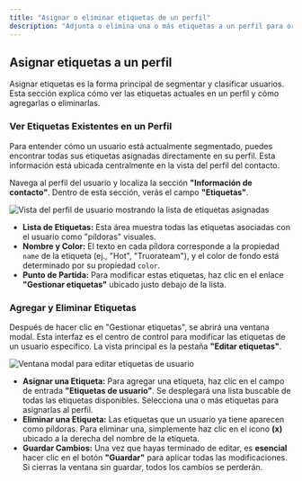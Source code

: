 ```yaml
---
title: "Asignar o eliminar etiquetas de un perfil"
description: "Adjunta o elimina una o más etiquetas a un perfil para organización."
---
```


## Asignar etiquetas a un perfil

Asignar etiquetas es la forma principal de segmentar y clasificar usuarios. Esta sección explica cómo ver las etiquetas actuales en un perfil y cómo agregarlas o eliminarlas.

### Ver Etiquetas Existentes en un Perfil

Para entender cómo un usuario está actualmente segmentado, puedes encontrar todas sus etiquetas asignadas directamente en su perfil. Esta información está ubicada centralmente en la vista del perfil del contacto.

Navega al perfil del usuario y localiza la sección **"Información de contacto"**. Dentro de esta sección, verás el campo **"Etiquetas"**.

![Vista del perfil de usuario mostrando la lista de etiquetas asignadas](../../images/tagsGuide/profile.png)

* **Lista de Etiquetas:** Esta área muestra todas las etiquetas asociadas con el usuario como "píldoras" visuales.
* **Nombre y Color:** El texto en cada píldora corresponde a la propiedad `name` de la etiqueta (ej., "Hot", "Truorateam"), y el color de fondo está determinado por su propiedad `color`.
* **Punto de Partida:** Para modificar estas etiquetas, haz clic en el enlace **"Gestionar etiquetas"** ubicado justo debajo de la lista.

### Agregar y Eliminar Etiquetas

Después de hacer clic en "Gestionar etiquetas", se abrirá una ventana modal. Esta interfaz es el centro de control para modificar las etiquetas de un usuario específico. La vista principal es la pestaña **"Editar etiquetas"**.

![Ventana modal para editar etiquetas de usuario](../../images/tagsGuide/editTag.png)

* **Asignar una Etiqueta:** Para agregar una etiqueta, haz clic en el campo de entrada **"Etiquetas de usuario"**. Se desplegará una lista buscable de todas las etiquetas disponibles. Selecciona una o más etiquetas para asignarlas al perfil.
* **Eliminar una Etiqueta:** Las etiquetas que un usuario ya tiene aparecen como píldoras. Para eliminar una, simplemente haz clic en el icono **(x)** ubicado a la derecha del nombre de la etiqueta.
* **Guardar Cambios:** Una vez que hayas terminado de editar, es **esencial** hacer clic en el botón **"Guardar"** para aplicar todas las modificaciones. Si cierras la ventana sin guardar, todos los cambios se perderán.
